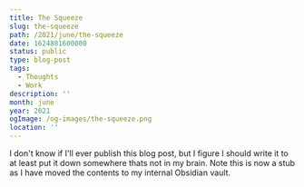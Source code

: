 ```yaml
---
title: The Squeeze
slug: the-squeeze
path: /2021/june/the-squeeze
date: 1624881600000
status: public
type: blog-post
tags:
  - Thoughts
  - Work
description: ''
month: june
year: 2021
ogImage: /og-images/the-squeeze.png
location: ''
---
```




I don't know if I'll ever publish this blog post, but I figure I should write it
to at least put it down somewhere thats not in my brain. Note this is now a stub
as I have moved the contents to my internal Obsidian vault.

